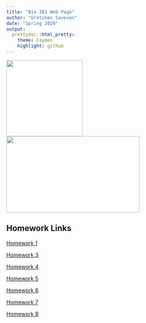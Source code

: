 ```yaml
---
title: "Bio 381 Web Page"
author: "Gretchen Saveson"
date: "Spring 2020"
output: 
  prettydoc::html_pretty:
    theme: Caymen
    highlight: github
---
```

<img src="profile.jpg" width="200" height="200"/>
<img src="pic.jpg" width="350" height="200"/>

## Homework Links 
[Homework 1](Homework 1.html)

[Homework 3](Homework-3.html)

[Homework 4](Homework_4.html)

[Homework 5](Homework_5.html)

[Homework 6](Homework_6.html)

[Homework 7](Homework_7.html)

[Homework 8](Homework_8.html)